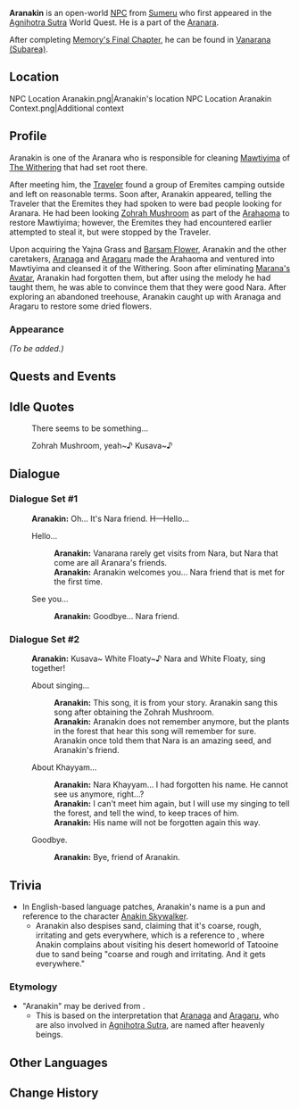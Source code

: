 {{Character Infobox
|type             = Open-World NPC
|group            = Aranara
|image            = NPC Aranakin.png
|region           = Sumeru
|location         = Sumeru
|affiliation      = 
|title            = 

|ancestry         = <!-- Clan/family -->
|father           = 
|mother           = 
|spouse           = 
|sibling          = 
|child            = 
|relative         = 

|dialoguereward   = 
}}
'''Aranakin''' is an open-world [[NPC]] from [[Sumeru]] who first appeared in the [[Agnihotra Sutra]] World Quest. He is a part of the [[Aranara]].

After completing [[Memory's Final Chapter]], he can be found in [[Vanarana (Subarea)]].

==Location==
<gallery>
NPC Location Aranakin.png|Aranakin's location
NPC Location Aranakin Context.png|Additional context
</gallery>

==Profile==
Aranakin is one of the Aranara who is responsible for cleaning [[Mawtiyima]] of [[The Withering]] that had set root there.

After meeting him, the [[Traveler]] found a group of Eremites camping outside and left on reasonable terms. Soon after, Aranakin appeared, telling the Traveler that the Eremites they had spoken to were bad people looking for Aranara. He had been looking [[Zohrah Mushroom]] as part of the [[Arahaoma]] to restore Mawtiyima; however, the Eremites they had encountered earlier attempted to steal it, but were stopped by the Traveler.

Upon acquiring the Yajna Grass and [[Barsam Flower]], Aranakin and the other caretakers, [[Aranaga]] and [[Aragaru]] made the Arahaoma and ventured into Mawtiyima and cleansed it of the Withering. Soon after eliminating [[Marana's Avatar]], Aranakin had forgotten them, but after using the melody he had taught them, he was able to convince them that they were good Nara. After exploring an abandoned treehouse, Aranakin caught up with Aranaga and Aragaru to restore some dried flowers.

===Appearance===
''(To be added.)''

==Quests and Events==
{{Quests and Events}}

==Idle Quotes==
{{Dialogue Start}}
: {{DIcon|Idle}} There seems to be something...
: {{DIcon|Idle}} Zohrah Mushroom, yeah~♪ Kusava~♪
{{Dialogue End}}

==Dialogue==
===Dialogue Set #1===
{{Dialogue Start}}
:'''Aranakin:''' Oh... It's Nara friend. H&mdash;Hello...
:{{DIcon}} Hello...
::'''Aranakin:''' Vanarana rarely get visits from Nara, but Nara that come are all Aranara's friends.
::'''Aranakin:''' Aranakin welcomes you... Nara friend that is met for the first time.
:{{DIcon}} See you...
::'''Aranakin:''' Goodbye... Nara friend.
{{Dialogue End}}

===Dialogue Set #2===
{{Dialogue Start}}
:'''Aranakin:''' Kusava~ White Floaty~♪ Nara {{Traveler}} and White Floaty, sing together!
:{{DIcon}} About singing...
::'''Aranakin:''' This song, it is from your story. Aranakin sang this song after obtaining the Zohrah Mushroom.
::'''Aranakin:''' Aranakin does not remember anymore, but the plants in the forest that hear this song will remember for sure. Aranakin once told them that Nara {{Traveler}} is an amazing seed, and Aranakin's friend.
:{{DIcon}} About Khayyam...
::'''Aranakin:''' Nara Khayyam... I had forgotten his name. He cannot see us anymore, right...?
::'''Aranakin:''' I can't meet him again, but I will use my singing to tell the forest, and tell the wind, to keep traces of him.
::'''Aranakin:''' His name will not be forgotten again this way.
:{{DIcon}} Goodbye.
::'''Aranakin:''' Bye, friend of Aranakin.
{{Dialogue End}}

==Trivia==
* In English-based language patches, Aranakin's name is a pun and reference to the ''{{w|Star Wars}}'' character [https://starwars.wikia.com/wiki/Anakin_Skywalker Anakin Skywalker].
** Aranakin also despises sand, claiming that it's coarse, rough, irritating and gets everywhere, which is a reference to ''{{w|Star Wars: Episode II – Attack of the Clones}}'', where Anakin complains about visiting his desert homeworld of Tatooine due to sand being "coarse and rough and irritating. And it gets everywhere."

===Etymology===
* "Aranakin" may be derived from {{Lang|1=''nakin|sa=नाकिन्|sa_tl=deity}}.
** This is based on the interpretation that [[Aranaga]] and [[Aragaru]], who are also involved in [[Agnihotra Sutra]], are named after heavenly beings.

==Other Languages==
{{Other Languages
|default_hidden = 1
|en      = Aranakin
|zhs     = 兰纳真
|zhs_rm  = Lánnàzhēn
|zht     = 蘭納真
|zht_rm  = Lánnàzhēn
|ja      = アランナキン
|ja_rm   = Arannakin
|ko      = 아란나킨
|es      = Aranakin
|fr      = Aranakin
|ru      = Аранакин
|th      = Aranakin
|vi      = Aranakin
|de      = Aranakin
|id      = Aranakin
|pt      = Aranakin
|tr      = Aranakin
|it      = Aranakin
}}

==Change History==
{{Change History|3.0}}